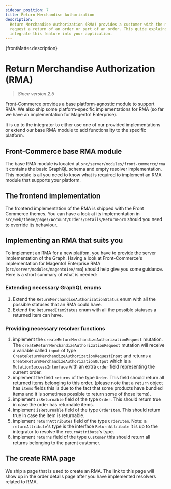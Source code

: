 ```yaml
---
sidebar_position: 7
title: Return Merchandise Authorization
description:
  Return Merchandise Authorization (RMA) provides a customer with the means to
  request a return of an order or part of an order. This guide explains how to
  integrate this feature into your application.
---
```


<p>{frontMatter.description}</p>

# Return Merchandise Authorization (RMA)

> _Since version 2.5_

Front-Commerce provides a base platform-agnostic module to support RMA. We also
ship some platform-specific implementations for RMA (so far we have an
implementation for Magento1 Enterprise).

It is up to the integrator to either use one of our provided implementations or
extend our base RMA module to add functionality to the specific platform.

## Front-Commerce base RMA module

The base RMA module is located at `src/server/modules/front-commerce/rma` it
contains the basic GraphQL schema and empty resolver implementation. This module
is all you need to know what is required to implement an RMA module that
supports your platform.

## The frontend implementation

The frontend implementation of the RMA is shipped with the Front Commerce
themes. You can have a look at its implementation in
`src/web/theme/pages/Account/Orders/Details/ReturnForm` should you need to
override its behaviour.

## Implementing an RMA that suits you

To implement an RMA for a new platfom, you have to provide the server
implementation of the Graph. Having a look at Front-Commerce's implementation
for Magento1 Enterprise RMA (`src/server/modules/magento1ee/rma`) should help
give you some guidance. Here is a short summary of what is needed:

### Extending necessary GraphQL enums

1. Extend the `ReturnMerchandiseAuthorizationStatus` enum with all the possible
   statuses that an RMA could have.
2. Extend the `ReturnedItemStatus` enum with all the possible statuses a
   returned item can have.

### Providing necessary resolver functions

1. implement the `createReturnMerchandizeAuthorizationRequest` mutation. The
   `createReturnMerchandizeAuthorizationRequest` mutation will receive a
   variable called `input` of type
   `CreateReturnMerchandizeAuthorizationRequestInput` and returns a
   `CreateReturnMerchandizeAuthorizationOutput` which is a
   `MutationSuccessInterface` with an extra `order` field representing the
   current order.
1. implement the field `returns` of the type `Order`. This field should return
   all returned items belonging to this order. (please note that a `return`
   object has `items` fields this is due to the fact that some products have
   bundled items and it is sometimes possible to return some of those items).
1. implement `isReturnable` field of the type `Order`. This should return true
   in case the order has returnable items.
1. implement `isReturnable` field of the type `OrderItem`. This should return
   true in case the item is returnable.
1. implement `returnAttributes` field of the type `OrderItem`. Note: a
   `returnAttribute`'s type is the interface `ReturnAttribute` it is up to the
   integrator to resolve the `returnAttribute`'s type.
1. implement `returns` field of the type `Customer` this should return all
   returns belonging to the parent customer.

## The create RMA page

We ship a page that is used to create an RMA. The link to this page will show up
in the order details page after you have implemented resolvers related to RMA.
